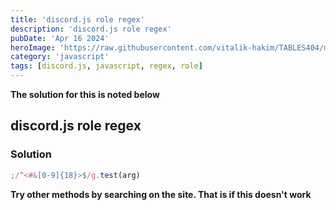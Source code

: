 ```yaml
---
title: 'discord.js role regex'
description: 'discord.js role regex'
pubDate: 'Apr 16 2024'
heroImage: 'https://raw.githubusercontent.com/vitalik-hakim/TABLES404/main/error_b/JavaScript.png'
category: 'javascript'
tags: [discord.js, javascript, regex, role]
---
```


**The solution for this is noted below**

## discord.js role regex

### Solution

```javascript
;/^<#&[0-9]{18}>$/g.test(arg)
```

**Try other methods by searching on the site. That is if this doesn't work**
